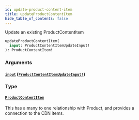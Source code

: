 ```yaml
---
id: update-product-content-item
title: updateProductContentItem
hide_table_of_contents: false
---
```



Update an existing ProductContentItem

```graphql
updateProductContentItem(
  input: ProductContentItemUpdateInput!
): ProductContentItem!
```


### Arguments

#### [`input`](#) ([`ProductContentItemUpdateInput!`](/demand/api/graphql-admin/reference/inputs/product-content-item-update-input))




### Type

#### [`ProductContentItem`](/demand/api/graphql-admin/reference/objects/product-content-item)

This has a many to one relationship with Product, and provides a connection to the CDN items.





